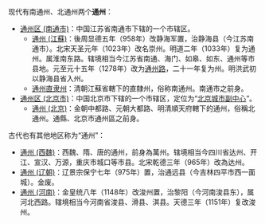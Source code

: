 现代有南通州、北通州两个'''通州'''：

*[[通州区_(南通市)|通州区 (南通市)]]：中国江苏省南通市下辖的一个市辖区。
**[[通州_(江蘇)|通州 (江蘇)]]：後周显德五年（958年）改静海军置，治静海县（今江苏南通市）。北宋天圣元年（1023年）改名崇州。明道二年（1033年）复为通州。属淮南东路。辖境相当今江苏省南通、海门、如皋、如东、通州等市县地。元至元十五年（1278年）改为[[通州路_(元朝)|通州路]]，二十一年复为州。明洪武初以静海县省入州。
**[[通州直隶州|通州直隶州]]：清朝江蘇省轄下的直隸州，俗称南通州。南通市之前身。
*[[通州区_(北京市)|通州区 (北京市)]]：中国北京市下辖的一个市辖区，定位为“[[北京城市副中心|北京城市副中心]]”。
**[[通州_(北京)|通州 (北京)]]：金朝中都路、元朝大都路、明清順天府轄下的通州，俗稱北通州。通縣、北京市通州區之前身。

古代也有其他地区称为“通州”：
*[[通州_(西魏)|通州 (西魏)]]：西魏、隋、唐的通州，前身為萬州。辖境相当今四川省达州、开江、宣汉、万源，重庆市城口等市县。北宋乾德三年（965年）改為达州。
*[[通州_(辽朝)|通州 (辽朝)]]：辽景宗保宁七年（975年）置，治通远县（今吉林四平市西一面城）。金废。
*[[浚州|通州 (河南)]]：金皇统八年（1148年）改浚州置，治黎阳（今河南浚县东），属河北西路。辖境相当今河南省浚县、滑县、淇县。天德三年（1151年）复改浚州。
{{Disambig|T|Cat=二字中国州名消歧义}}